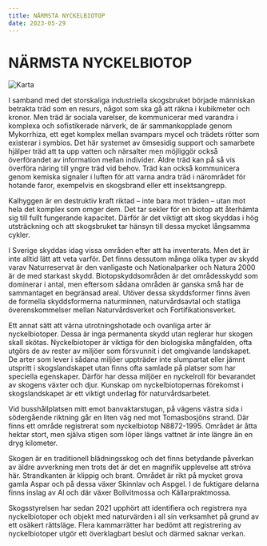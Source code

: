 ```yaml
---
title: NÄRMSTA NYCKELBIOTOP
date: 2023-05-29
---
```


# NÄRMSTA NYCKELBIOTOP

![Karta](/img/karta_3.png)

I samband med det storskaliga industriella skogsbruket började människan betrakta träd som en resurs, något som ska gå att räkna i kubikmeter och kronor. Men träd är sociala varelser, de kommunicerar med varandra i komplexa och sofistikerade närverk, de är sammankopplade genom Mykorrhiza, ett eget komplex mellan svampars mycel och trädets rötter som existerar i symbios. Det här systemet av ömsesidig support och samarbete hjälper träd att ta upp vatten och närsalter men möjliggör också överförandet av information mellan individer. Äldre träd kan på så vis överföra näring till yngre träd vid behov. Träd kan också kommunicera genom kemiska signaler i luften för att varna andra träd i närområdet för hotande faror, exempelvis en skogsbrand eller ett insektsangrepp.

Kalhyggen är en destruktiv kraft riktad – inte bara mot träden – utan mot hela det komplex som omger dem. Det tar sekler för en biotop att återhämta sig till fullt fungerande kapacitet. Därför är det viktigt att skog skyddas i hög utsträckning och att skogsbruket tar hänsyn till dessa mycket långsamma cykler.

I Sverige skyddas idag vissa områden efter att ha inventerats. Men det är inte alltid lätt att veta varför. Det finns dessutom många olika typer av skydd varav Naturreservat är den vanligaste och Nationalparker och Natura 2000 är de med starkast skydd. Biotopskyddsområden är det områdesskydd som dominerar i antal, men eftersom sådana områden är ganska små har de sammantaget en begränsad areal. Utöver dessa skyddsformer finns även de formella skyddsformerna naturminnen, naturvårdsavtal och statliga överenskommelser mellan Naturvårdsverket och Fortifikationsverket.

Ett annat sätt att värna utrotningshotade och ovanliga arter är nyckelbiotoper. Dessa är inga permanenta skydd utan reglerar hur skogen skall skötas. Nyckelbiotoper är viktiga för den biologiska mångfalden, ofta utgörs de av rester av miljöer som försvunnit i det omgivande landskapet. De arter som lever i sådana miljöer uppträder inte slumpartat eller jämnt utspritt i skogslandskapet utan finns ofta samlade på platser som har speciella egenskaper. Därför har dessa miljöer en nyckelroll för bevarandet av skogens växter och djur. Kunskap om nyckelbiotopernas förekomst i skogslandskapet är ett viktigt underlag för naturvårdsarbetet.

Vid busshållplatsen mitt emot banvaktarstugan, på vägens västra sida i södergående riktning går en liten väg ned mot Tomasbosjöns strand. Där finns ett område registrerat som nyckelbiotop N8872-1995. Området är åtta hektar stort, men själva stigen som löper längs vattnet är inte längre än en dryg kilometer.

Skogen är en traditionell blädningsskog och det finns betydande påverkan av äldre avverkning men trots det är det en magnifik upplevelse att ströva här. Strandkanten är klippig och brant. Området är rikt på mycket grova gamla Aspar och på dessa växer Skinnlav och Aspgel. I de fuktigare delarna finns inslag av Al och där växer Bollvitmossa och Källarpraktmossa.

Skogsstyrelsen har sedan 2021 upphört att identifiera och registrera nya nyckelbiotoper och objekt med naturvärden i all sin verksamhet på grund av ett osäkert rättsläge. Flera kammarrätter har bedömt att registrering av nyckelbiotoper utgör ett överklagbart beslut och därmed saknar verkan.
